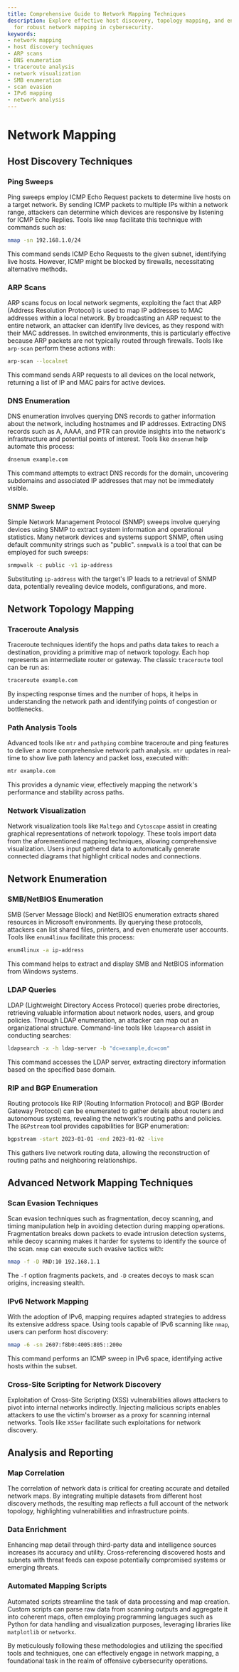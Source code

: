 ```yaml
---
title: Comprehensive Guide to Network Mapping Techniques
description: Explore effective host discovery, topology mapping, and enumeration techniques
  for robust network mapping in cybersecurity.
keywords:
- network mapping
- host discovery techniques
- ARP scans
- DNS enumeration
- traceroute analysis
- network visualization
- SMB enumeration
- scan evasion
- IPv6 mapping
- network analysis
---
```


# Network Mapping

## Host Discovery Techniques

### Ping Sweeps

Ping sweeps employ ICMP Echo Request packets to determine live hosts on a target network. By sending ICMP packets to multiple IPs within a network range, attackers can determine which devices are responsive by listening for ICMP Echo Replies. Tools like `nmap` facilitate this technique with commands such as:

```bash
nmap -sn 192.168.1.0/24
```

This command sends ICMP Echo Requests to the given subnet, identifying live hosts. However, ICMP might be blocked by firewalls, necessitating alternative methods.

### ARP Scans

ARP scans focus on local network segments, exploiting the fact that ARP (Address Resolution Protocol) is used to map IP addresses to MAC addresses within a local network. By broadcasting an ARP request to the entire network, an attacker can identify live devices, as they respond with their MAC addresses. In switched environments, this is particularly effective because ARP packets are not typically routed through firewalls. Tools like `arp-scan` perform these actions with:

```bash
arp-scan --localnet
```

This command sends ARP requests to all devices on the local network, returning a list of IP and MAC pairs for active devices.

### DNS Enumeration

DNS enumeration involves querying DNS records to gather information about the network, including hostnames and IP addresses. Extracting DNS records such as A, AAAA, and PTR can provide insights into the network's infrastructure and potential points of interest. Tools like `dnsenum` help automate this process:

```bash
dnsenum example.com
```

This command attempts to extract DNS records for the domain, uncovering subdomains and associated IP addresses that may not be immediately visible.

### SNMP Sweep

Simple Network Management Protocol (SNMP) sweeps involve querying devices using SNMP to extract system information and operational statistics. Many network devices and systems support SNMP, often using default community strings such as "public". `snmpwalk` is a tool that can be employed for such sweeps:

```bash
snmpwalk -c public -v1 ip-address
```

Substituting `ip-address` with the target's IP leads to a retrieval of SNMP data, potentially revealing device models, configurations, and more.

## Network Topology Mapping

### Traceroute Analysis

Traceroute techniques identify the hops and paths data takes to reach a destination, providing a primitive map of network topology. Each hop represents an intermediate router or gateway. The classic `traceroute` tool can be run as:

```bash
traceroute example.com
```

By inspecting response times and the number of hops, it helps in understanding the network path and identifying points of congestion or bottlenecks.

### Path Analysis Tools

Advanced tools like `mtr` and `pathping` combine traceroute and ping features to deliver a more comprehensive network path analysis. `mtr` updates in real-time to show live path latency and packet loss, executed with:

```bash
mtr example.com
```

This provides a dynamic view, effectively mapping the network's performance and stability across paths.

### Network Visualization

Network visualization tools like `Maltego` and `Cytoscape` assist in creating graphical representations of network topology. These tools import data from the aforementioned mapping techniques, allowing comprehensive visualization. Users input gathered data to automatically generate connected diagrams that highlight critical nodes and connections.

## Network Enumeration

### SMB/NetBIOS Enumeration

SMB (Server Message Block) and NetBIOS enumeration extracts shared resources in Microsoft environments. By querying these protocols, attackers can list shared files, printers, and even enumerate user accounts. Tools like `enum4linux` facilitate this process:

```bash
enum4linux -a ip-address
```

This command helps to extract and display SMB and NetBIOS information from Windows systems.

### LDAP Queries

LDAP (Lightweight Directory Access Protocol) queries probe directories, retrieving valuable information about network nodes, users, and group policies. Through LDAP enumeration, an attacker can map out an organizational structure. Command-line tools like `ldapsearch` assist in conducting searches:

```bash
ldapsearch -x -h ldap-server -b "dc=example,dc=com"
```

This command accesses the LDAP server, extracting directory information based on the specified base domain.

### RIP and BGP Enumeration

Routing protocols like RIP (Routing Information Protocol) and BGP (Border Gateway Protocol) can be enumerated to gather details about routers and autonomous systems, revealing the network's routing paths and policies. The `BGPstream` tool provides capabilities for BGP enumeration:

```bash
bgpstream -start 2023-01-01 -end 2023-01-02 -live
```

This gathers live network routing data, allowing the reconstruction of routing paths and neighboring relationships.

## Advanced Network Mapping Techniques

### Scan Evasion Techniques

Scan evasion techniques such as fragmentation, decoy scanning, and timing manipulation help in avoiding detection during mapping operations. Fragmentation breaks down packets to evade intrusion detection systems, while decoy scanning makes it harder for systems to identify the source of the scan. `nmap` can execute such evasive tactics with:

```bash
nmap -f -D RND:10 192.168.1.1
```

The `-f` option fragments packets, and `-D` creates decoys to mask scan origins, increasing stealth.

### IPv6 Network Mapping

With the adoption of IPv6, mapping requires adapted strategies to address its extensive address space. Using tools capable of IPv6 scanning like `nmap`, users can perform host discovery:

```bash
nmap -6 -sn 2607:f8b0:4005:805::200e
```

This command performs an ICMP sweep in IPv6 space, identifying active hosts within the subset.

### Cross-Site Scripting for Network Discovery

Exploitation of Cross-Site Scripting (XSS) vulnerabilities allows attackers to pivot into internal networks indirectly. Injecting malicious scripts enables attackers to use the victim's browser as a proxy for scanning internal networks. Tools like `XSSer` facilitate such exploitations for network discovery.

## Analysis and Reporting

### Map Correlation

The correlation of network data is critical for creating accurate and detailed network maps. By integrating multiple datasets from different host discovery methods, the resulting map reflects a full account of the network topology, highlighting vulnerabilities and infrastructure points.

### Data Enrichment

Enhancing map detail through third-party data and intelligence sources increases its accuracy and utility. Cross-referencing discovered hosts and subnets with threat feeds can expose potentially compromised systems or emerging threats.

### Automated Mapping Scripts

Automated scripts streamline the task of data processing and map creation. Custom scripts can parse raw data from scanning outputs and aggregate it into coherent maps, often employing programming languages such as Python for data handling and visualization purposes, leveraging libraries like `matplotlib` or `networkx`. 

By meticulously following these methodologies and utilizing the specified tools and techniques, one can effectively engage in network mapping, a foundational task in the realm of offensive cybersecurity operations.